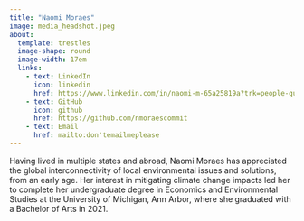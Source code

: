 ```yaml
---
title: "Naomi Moraes"
image: media_headshot.jpeg
about:
  template: trestles
  image-shape: round
  image-width: 17em
  links:
    - text: LinkedIn
      icon: linkedin
      href: https://www.linkedin.com/in/naomi-m-65a25819a?trk=people-guest_people_search-card
    - text: GitHub
      icon: github
      href: https://github.com/nmoraescommit
    - text: Email
      href: mailto:don'temailmeplease
---
```

::: darkbrown-text
Having lived in multiple states and abroad, Naomi Moraes has appreciated the global interconnectivity of local environmental issues and solutions, from an early age. Her interest in mitigating climate change impacts led her to complete her undergraduate degree in Economics and Environmental Studies at the University of Michigan, Ann Arbor, where she graduated with a Bachelor of Arts in 2021.
:::
